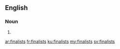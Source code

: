 ==English==

===Noun===
{{head|en|noun plural form}}

# {{plural of|finalist|lang=en}}

[[ar:finalists]]
[[fr:finalists]]
[[ku:finalists]]
[[my:finalists]]
[[sv:finalists]]